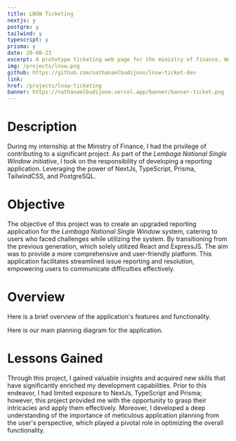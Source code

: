 ```yaml
---
title: LNSW Ticketing
nextjs: y
postgre: y
tailwind: y
typescript: y
prisma: y
date: 20-08-23
excerpt: A prototype ticketing web page for the ministry of finance. Web page is used for public users who encounter trouble.
img: /projects/lnsw.png
github: https://github.com/nathanaelbudijono/lnsw-ticket-dev
link:
href: /projects/lnsw-ticketing
banner: https://nathanaelbudijono.vercel.app/banner/banner-ticket.png
---
```


# Description

During my internship at the Ministry of Finance, I had the privilege of contributing to a significant project. As part of the _Lembaga National Single Window initiative_, I took on the responsibility of developing a reporting application. Leveraging the power of NextJs, TypeScript, Prisma, TailwindCSS, and PostgreSQL.

# Objective

The objective of this project was to create an upgraded reporting application for the _Lembaga National Single Window_ system, catering to users who faced challenges while utilizing the system. By transitioning from the previous generation, which solely utilized React and ExpressJS. The aim was to provide a more comprehensive and user-friendly platform. This application facilitates streamlined issue reporting and resolution, empowering users to communicate difficulties effectively.

# Overview

Here is a brief overview of the application's features and functionality.

<YouTube id="8kJfVLZHFh4" />

Here is our main planning diagram for the application.

<ImageMdx id="/projects/lnsw-complaint.png" />

# Lessons Gained

Through this project, I gained valuable insights and acquired new skills that have significantly enriched my development capabilities. Prior to this endeavor, I had limited exposure to NextJs, TypeScript and Prisma; however, this project provided me with the opportunity to grasp their intricacies and apply them effectively. Moreover, I developed a deep understanding of the importance of meticulous application planning from the user's perspective, which played a pivotal role in optimizing the overall functionality.
